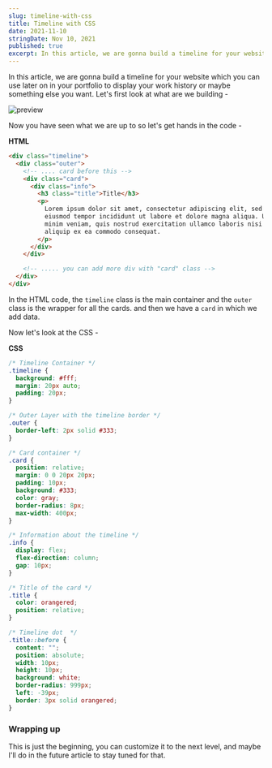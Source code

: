 ```yaml
---
slug: timeline-with-css
title: Timeline with CSS
date: 2021-11-10
stringDate: Nov 10, 2021
published: true
excerpt: In this article, we are gonna build a timeline for your website which you can use later on in your portfolio to display your work history or maybe something else you want.
---
```


In this article, we are gonna build a timeline for your website which you can use later on in your portfolio to display your work history or maybe something else you want. Let's first look at what are we building -

![preview](https://i.imgur.com/BLrZCnJ.gif)

Now you have seen what we are up to so let's get hands in the code -

**HTML**

```html
<div class="timeline">
  <div class="outer">
    <!-- .... card before this -->
    <div class="card">
      <div class="info">
        <h3 class="title">Title</h3>
        <p>
          Lorem ipsum dolor sit amet, consectetur adipiscing elit, sed do
          eiusmod tempor incididunt ut labore et dolore magna aliqua. Ut enim ad
          minim veniam, quis nostrud exercitation ullamco laboris nisi ut
          aliquip ex ea commodo consequat.
        </p>
      </div>
    </div>

    <!-- ..... you can add more div with "card" class -->
  </div>
</div>
```

In the HTML code, the `timeline` class is the main container and the `outer` class is the wrapper for all the cards. and then we have a `card` in which we add data.

Now let's look at the CSS -

**CSS**

```css
/* Timeline Container */
.timeline {
  background: #fff;
  margin: 20px auto;
  padding: 20px;
}

/* Outer Layer with the timeline border */
.outer {
  border-left: 2px solid #333;
}

/* Card container */
.card {
  position: relative;
  margin: 0 0 20px 20px;
  padding: 10px;
  background: #333;
  color: gray;
  border-radius: 8px;
  max-width: 400px;
}

/* Information about the timeline */
.info {
  display: flex;
  flex-direction: column;
  gap: 10px;
}

/* Title of the card */
.title {
  color: orangered;
  position: relative;
}

/* Timeline dot  */
.title::before {
  content: "";
  position: absolute;
  width: 10px;
  height: 10px;
  background: white;
  border-radius: 999px;
  left: -39px;
  border: 3px solid orangered;
}
```

<Codepen id="wvqXRjm" />

### Wrapping up

This is just the beginning, you can customize it to the next level, and maybe I'll do in the future article to stay tuned for that.
